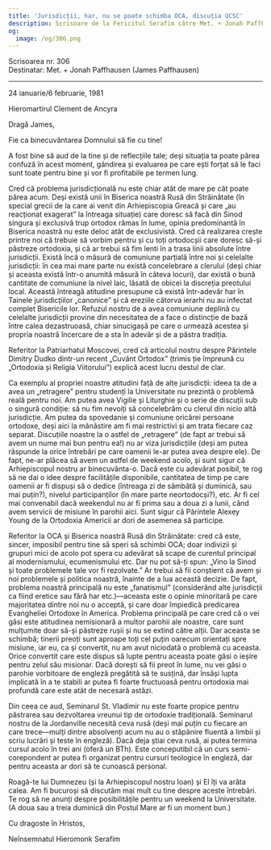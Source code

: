 ```yaml
---
title: 'Jurisdicții, har, nu se poate schimba OCA, discuția UCSC'
description: Scrisoare de la Fericitul Serafim către Met. + Jonah Paffhausen.
og:
  image: /og/306.png
---
```


<div style={{textAlign:'right', fontFamily:'monospace'}}>Scrisoarea nr. 306</div>
<div style={{textAlign:'left', fontFamily:'monospace'}}>Destinatar: Met. + Jonah Paffhausen (James Paffhausen)</div>

---

24 ianuarie/6 februarie, 1981

Hieromartirul Clement de Ancyra

Dragă James,

Fie ca binecuvântarea Domnului să fie cu tine!

A fost bine să aud de la tine și de reflecțiile tale; deși situația ta poate părea confuză în acest moment, gândirea și evaluarea pe care ești forțat să le faci sunt toate pentru bine și vor fi profitabile pe termen lung.

Cred că problema jurisdicțională nu este chiar atât de mare pe cât poate părea acum. Deși există unii în Biserica noastră Rusă din Străinătate (în special grecii de la care ai venit din Arhiepiscopia Greacă și care „au reacționat exagerat” la întreaga situație) care doresc să facă din Sinod singura și exclusivă trup ortodox rămas în lume, opinia predominantă în Biserica noastră nu este deloc atât de exclusivistă. Cred că realizarea crește printre noi că trebuie să vorbim pentru și cu toți ortodocșii care doresc să-și păstreze ortodoxia, și că ar trebui să fim lenti în a trasa linii absolute între jurisdicții. Există încă o măsură de comuniune parțială între noi și celelalte jurisdicții: în cea mai mare parte nu există concelebrare a clerului (deși chiar și aceasta există într-o anumită măsură în câteva locuri), dar există o bună cantitate de comuniune la nivel laic, lăsată de obicei la discreția preotului local. Această întreagă atitudine presupune că există într-adevăr har în Tainele jurisdicțiilor „canonice” și că ereziile câtorva ierarhi nu au infectat complet Bisericile lor. Refuzul nostru de a avea comuniune deplină cu celelalte jurisdicții provine din necesitatea de a face o distincție de bază între calea dezastruoasă, chiar sinucigașă pe care o urmează acestea și propria noastră încercare de a sta în adevăr și de a păstra tradiția.

Referitor la Patriarhatul Moscovei, cred că articolul nostru despre Părintele Dimitry Dudko dintr-un recent „Cuvânt Ortodox” (trimis ție împreună cu „Ortodoxia și Religia Viitorului”) explică acest lucru destul de clar.

Ca exemplu al propriei noastre atitudini față de alte jurisdicții: ideea ta de a avea un „retragere” pentru studenți la Universitate nu prezintă o problemă reală pentru noi. Am putea avea Vigilie și Liturghie și o serie de discuții sub o singură condiție: să nu fim nevoiți să concelebrăm cu clerul din nicio altă jurisdicție. Am putea da spovedanie și comuniune oricărei persoane ortodoxe, deși aici la mănăstire am fi mai restrictivi și am trata fiecare caz separat. Discuțiile noastre la o astfel de „retragere” (de fapt ar trebui să avem un nume mai bun pentru ea!) nu ar viza jurisdicțiile (deși am putea răspunde la orice întrebări pe care oamenii le-ar putea avea despre ele). De fapt, ne-ar plăcea să avem un astfel de weekend acolo, și sunt sigur că Arhiepiscopul nostru ar binecuvânta-o. Dacă este cu adevărat posibil, te rog să ne dai o idee despre facilitățile disponibile, cantitatea de timp pe care oamenii ar fi dispuși să o dedice (întreaga zi de sâmbătă și duminică, sau mai puțin?), nivelul participanților (în mare parte neortodocși?), etc. Ar fi cel mai convenabil dacă weekendul nu ar fi prima sau a doua zi a lunii, când avem servicii de misiune în parohii aici. Sunt sigur că Părintele Alexey Young de la Ortodoxia Americii ar dori de asemenea să participe.

Referitor la OCA și Biserica noastră Rusă din Străinătate: cred că este, sincer, imposibil pentru tine să speri să schimbi OCA; doar indivizii și grupuri mici de acolo pot spera cu adevărat să scape de curentul principal al modernismului, ecumenismului etc. Dar nu pot să-ți spun: „Vino la Sinod și toate problemele tale vor fi rezolvate.” Ar trebui să fii conștient că avem și noi problemele și politica noastră, înainte de a lua această decizie. De fapt, problema noastră principală nu este „fanatismul” (considerând alte jurisdicții ca fiind eretice sau fără har etc.)—aceasta este o opinie minoritară pe care majoritatea dintre noi nu o acceptă, și care doar împiedică predicarea Evangheliei Ortodoxe în America. Problema principală pe care cred că o vei găsi este atitudinea nemisionară a multor parohii ale noastre, care sunt mulțumite doar să-și păstreze rușii și nu se extind către alții. Dar aceasta se schimbă; tinerii preoți sunt aproape toți cel puțin oarecum orientați spre misiune, iar eu, ca și convertit, nu am avut niciodată o problemă cu aceasta. Orice convertit care este dispus să lupte pentru aceasta poate găsi o ieșire pentru zelul său misionar. Dacă dorești să fii preot în lume, nu vei găsi o parohie vorbitoare de engleză pregătită să te susțină, dar însăși lupta implicată în a te stabili ar putea fi foarte fructuoasă pentru ortodoxia mai profundă care este atât de necesară astăzi.

Din ceea ce aud, Seminarul St. Vladimir nu este foarte propice pentru păstrarea sau dezvoltarea vreunui tip de ortodoxie tradițională. Seminarul nostru de la Jordanville necesită ceva rusă (deși mai puțin cu fiecare an care trece—mulți dintre absolvenți acum nu au o stăpânire fluentă a limbii și scriu lucrări și teste în engleză). Dacă deja știai ceva rusă, ai putea termina cursul acolo în trei ani (oferă un BTh). Este conceputibil că un curs semi-corepondent ar putea fi organizat pentru cursuri teologice în engleză, dar pentru aceasta ar dori să te cunoască personal.

Roagă-te lui Dumnezeu (și la Arhiepiscopul nostru Ioan) și El îți va arăta calea. Am fi bucuroși să discutăm mai mult cu tine despre aceste întrebări. Te rog să ne anunți despre posibilitățile pentru un weekend la Universitate. (A doua sau a treia duminică din Postul Mare ar fi un moment bun.)

Cu dragoste în Hristos,

Neînsemnatul Hieromonk Serafim